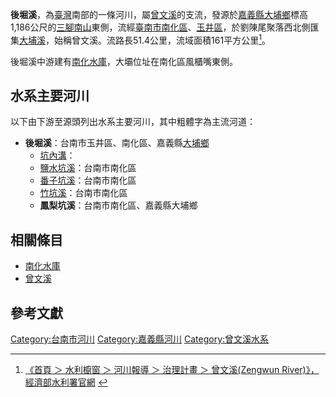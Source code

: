 {{Infobox river
| river_name = 後堀溪
| native_name =
| other_name =
| etymology =
| image_name =
| image_size =
| caption    = 
| origin     = [[三腳南山|三腳南山]]東側
| mouth      = 
| progression = [[曾文溪|曾文溪]]
| basin_countries =
| location   = [[大埔鄉|大埔鄉]]、[[南化區|南化區]]、[[玉井區|玉井區]]
| length     = {{convert|51.4|km|}}
| elevation  = {{convert|1186|m|}}
| mouth_elevation =
| discharge  =
| watershed  = {{convert|161|km2|}}
| left_tribs =
| right_tribs =
}}

'''後堀溪'''，為[[臺灣|臺灣]]南部的一條河川，屬[[曾文溪|曾文溪]]的支流，發源於[[嘉義縣|嘉義縣]][[大埔鄉|大埔鄉]]標高1,186公尺的[[三腳南山|三腳南山]]東側，流經[[臺南市|臺南市]][[南化區|南化區]]、[[玉井區|玉井區]]，於劉陳尾聚落西北側匯集[[大埔溪|大埔溪]]，始稱曾文溪。流路長51.4公里，流域面積161平方公里<ref>[http://www.wra.gov.tw/ct.asp?xItem=12877&ctNode=2395&comefrom=lp 《首頁 ＞ 水利櫥窗 ＞ 河川報導 ＞ 治理計畫 ＞ 曾文溪(Zengwun River)》，經濟部水利署官網] {{webarchive|url=https://web.archive.org/web/20050901022458/http://www.wra.gov.tw/ct.asp?xItem=12877&ctNode=2395&comefrom=lp |date=2005-09-01 }}</ref>。

後堀溪中游建有[[南化水庫|南化水庫]]，大壩位址在南化區風櫃嘴東側。

==水系主要河川==
以下由下游至源頭列出水系主要河川，其中粗體字為主流河道：
*'''後堀溪'''：台南市玉井區、南化區、嘉義縣[[大埔鄉|大埔鄉]]
**[[坑內溝|坑內溝]]：
**[[鹽水坑溪|鹽水坑溪]]：台南市南化區
**[[番子坑溪|番子坑溪]]：台南市南化區
**[[竹坑溪|竹坑溪]]：台南市南化區
**'''鳳梨坑溪'''：台南市南化區、嘉義縣大埔鄉

==相關條目==
*[[南化水庫|南化水庫]]
*[[曾文溪|曾文溪]]

==參考文獻==
<div class="references-small">
<references/>
</div>

[[Category:台南市河川|Category:台南市河川]]
[[Category:嘉義縣河川|Category:嘉義縣河川]]
[[Category:曾文溪水系|Category:曾文溪水系]]